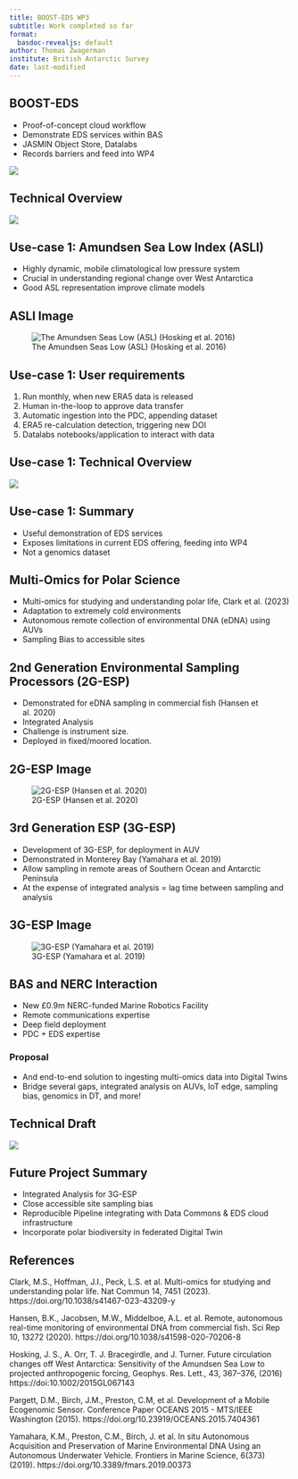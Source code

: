 ```yaml
---
title: BOOST-EDS WP3
subtitle: Work completed so far
format:
  basdoc-revealjs: default
author: Thomas Zwagerman
institute: British Antarctic Survey
date: last-modified
---
```


## BOOST-EDS

-   Proof-of-concept cloud workflow
-   Demonstrate EDS services within BAS
-   JASMIN Object Store, Datalabs
-   Records barriers and feed into WP4

![](https://cdn.web.bas.ac.uk/bas-style-kit/0.6.1/img/logos-symbols/bas-logo-inverse-transparent-256.png)

## Technical Overview

![](images/cloud-example.jpg)

## Use-case 1: Amundsen Sea Low Index (ASLI)

-   Highly dynamic, mobile climatological low pressure system
-   Crucial in understanding regional change over West Antarctica
-   Good ASL representation improve climate models

## ASLI Image

![The Amundsen Seas Low (ASL) (Hosking et al. 2016)](images/asl.jpg)

## Use-case 1: User requirements

1.  Run monthly, when new ERA5 data is released
2.  Human in-the-loop to approve data transfer
3.  Automatic ingestion into the PDC, appending dataset
4.  ERA5 re-calculation detection, triggering new DOI
5.  Datalabs notebooks/application to interact with data

## Use-case 1: Technical Overview
![](images/asli-example.jpg)

## Use-case 1: Summary

-   Useful demonstration of EDS services
-   Exposes limitations in current EDS offering, feeding into WP4
-   Not a genomics dataset

## Multi-Omics for Polar Science

-   Multi-omics for studying and understanding polar life, Clark et al. (2023)
-   Adaptation to extremely cold environments
-   Autonomous remote collection of environmental DNA (eDNA) using AUVs
-   Sampling Bias to accessible sites

## 2nd Generation Environmental Sampling Processors (2G-ESP)

-   Demonstrated for eDNA sampling in commercial fish (Hansen et al. 2020)
-   Integrated Analysis
-   Challenge is instrument size.
-   Deployed in fixed/moored location.

## 2G-ESP Image

![2G-ESP (Hansen et al. 2020)](images/2GESP-Hansenetal2020.webp)

## 3rd Generation ESP (3G-ESP)

-   Development of 3G-ESP, for deployment in AUV
-   Demonstrated in Monterey Bay (Yamahara et al. 2019)
-   Allow sampling in remote areas of Southern Ocean and Antarctic Peninsula
-   At the expense of integrated analysis = lag time between sampling and analysis

## 3G-ESP Image

![3G-ESP (Yamahara et al. 2019)](images/3GESP-Yamaharaetal2019.jpg)

## BAS and NERC Interaction

-   New £0.9m NERC-funded Marine Robotics Facility
-   Remote communications expertise
-   Deep field deployment
-   PDC + EDS expertise

### Proposal
- And end-to-end solution to ingesting multi-omics data into Digital Twins
- Bridge several gaps, integrated analysis on AUVs, IoT edge, sampling bias, genomics in DT, and more!

## Technical Draft

![](images/multiomics-for-dts.drawio.png)

## Future Project Summary

-   Integrated Analysis for 3G-ESP
-   Close accessible site sampling bias
-   Reproducible Pipeline integrating with Data Commons & EDS cloud infrastructure
-   Incorporate polar biodiversity in federated Digital Twin


## References {.smaller}

Clark, M.S., Hoffman, J.I., Peck, L.S. et al. Multi-omics for studying and understanding polar life. Nat Commun 14, 7451 (2023). https://doi.org/10.1038/s41467-023-43209-y

Hansen, B.K., Jacobsen, M.W., Middelboe, A.L. et al. Remote, autonomous real-time monitoring of environmental DNA from commercial fish. Sci Rep 10, 13272 (2020). https://doi.org/10.1038/s41598-020-70206-8

Hosking, J. S., A. Orr, T. J. Bracegirdle, and J. Turner. Future circulation changes off West Antarctica: Sensitivity of the Amundsen Sea Low to projected anthropogenic forcing, Geophys. Res. Lett., 43, 367--376, (2016) https://doi:10.1002/2015GL067143

Pargett, D.M., Birch, J.M., Preston, C.M, et al. Development of a Mobile Ecogenomic Sensor. Conference Paper OCEANS 2015 - MTS/IEEE Washington (2015). https://doi.org/10.23919/OCEANS.2015.7404361

Yamahara, K.M., Preston, C.M., Birch, J. et al. In situ Autonomous Acquisition and Preservation of Marine Environmental DNA Using an Autonomous Underwater Vehicle. Frontiers in Marine Science, 6(373) (2019). https://doi.org/10.3389/fmars.2019.00373
